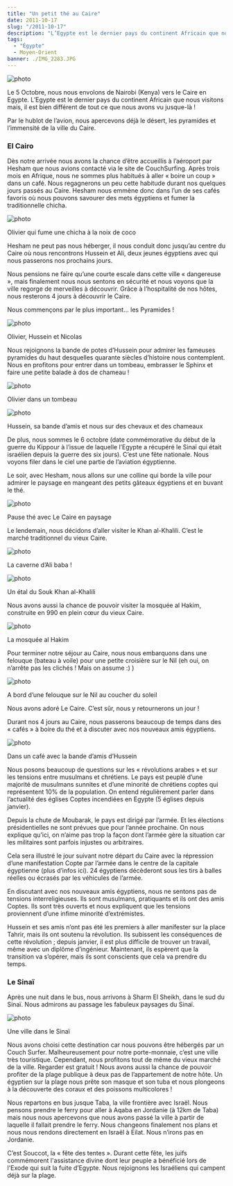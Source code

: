 ```yaml
---
title: "Un petit thé au Caire"
date: 2011-10-17
slug: "/2011-10-17"
description: "L’Egypte est le dernier pays du continent Africain que nous visitons mais, il est bien différent de tout ce que nous avons vu jusque-là..."
tags:
  - "Égypte"
  - Moyen-Orient
banner: ./IMG_2283.JPG
---
```


![photo](./IMG_2283.JPG)

Le 5 Octobre, nous nous envolons de Nairobi (Kenya) vers le Caire en Egypte. L’Egypte est le dernier pays du continent Africain que nous visitons mais, il est bien différent de tout ce que nous avons vu jusque-là !

Par le hublot de l’avion, nous apercevons déjà le désert, les pyramides et l’immensité de la ville du Caire.

### El Cairo

Dès notre arrivée nous avons la chance d’être accueillis à l’aéroport par Hesham que nous avions contacté via le site de CouchSurfing. Après trois mois en Afrique, nous ne sommes plus habitués à aller « boire un coup » dans un café. Nous regagnerons un peu cette habitude durant nos quelques jours passés au Caire. Hesham nous emmène donc dans l’un de ses cafés favoris où nous pouvons savourer des mets égyptiens et fumer la traditionnelle chicha.

![photo](./IMG_2330.JPG)

<div class="img-caption">Olivier qui fume une chicha à la noix de coco</div>

Hesham ne peut pas nous héberger, il nous conduit donc jusqu’au centre du Caire où nous rencontrons Hussein et Ali, deux jeunes égyptiens avec qui nous passerons nos prochains jours.

Nous pensions ne faire qu’une courte escale dans cette ville « dangereuse », mais finalement nous nous sentons en sécurité et nous voyons que la ville regorge de merveilles à découvrir. Grâce à l’hospitalité de nos hôtes, nous resterons 4 jours à découvrir le Caire.

Nous commençons par le plus important… les Pyramides !

![photo](./IMG_2227.JPG)

<div class="img-caption"> Olivier, Hussein et Nicolas </div>

Nous rejoignons la bande de potes d’Hussein pour admirer les fameuses pyramides du haut desquelles quarante siècles d’histoire nous contemplent. Nous en profitons pour entrer dans un tombeau, embrasser le Sphinx et faire une petite balade à dos de chameau !

![photo](./IMG_2266.JPG)

<div class="img-caption">Olivier dans un tombeau</div>

![photo](./IMG_2294.JPG)

<div class="img-caption">
  Hussein, sa bande d’amis et nous sur des chevaux et des chameaux
</div>

De plus, nous sommes le 6 octobre (date commémorative du début de la guerre du Kippour à l’issue de laquelle l’Egypte a récupéré le Sinaï qui était israélien depuis la guerre des six jours). C’est une fête nationale. Nous voyons filer dans le ciel une partie de l’aviation égyptienne.

Le soir, avec Hesham, nous allons sur une colline qui borde la ville pour admirer le paysage en mangeant des petits gâteaux égyptiens et en buvant le thé.

![photo](./IMG_2343.JPG)

<div class="img-caption">Pause thé avec Le Caire en paysage</div>

Le lendemain, nous décidons d’aller visiter le Khan al-Khalili. C’est le marché traditionnel du vieux Caire.

![photo](./IMG_2353.JPG)

<div class="img-caption">La caverne d’Ali baba ! </div>

![photo](./IMG_2374.JPG)

<div class="img-caption">Un étal du Souk Khan al-Khalili </div>

Nous avons aussi la chance de pouvoir visiter la mosquée al Hakim, construite en 990 en plein cœur du vieux Caire.

![photo](./IMG_2378.JPG)

<div class="img-caption">La mosquée al Hakim</div>

Pour terminer notre séjour au Caire, nous nous embarquons dans une felouque (bateau à voile) pour une petite croisière sur le Nil (eh oui, on n’arrête pas les clichés ! Mais on assume :) )

![photo](./IMG_2410.JPG)

<div class="img-caption">
  A bord d’une felouque sur le Nil au coucher du soleil
</div>

Nous avons adoré Le Caire. C’est sûr, nous y retournerons un jour !

Durant nos 4 jours au Caire, nous passerons beaucoup de temps dans des « cafés » à boire du thé et à discuter avec nos nouveaux amis égyptiens.

![photo](./IMG_2191.JPG)

<div class="img-caption">Dans un café avec la bande d’amis d’Hussein</div>

Nous posons beaucoup de questions sur les « révolutions arabes » et sur les tensions entre musulmans et chrétiens. Le pays est peuplé d’une majorité de musulmans sunnites et d’une minorité de chrétiens coptes qui représentent 10% de la population. On entend régulièrement parler dans l’actualité des églises Coptes incendiées en Egypte (5 églises depuis janvier).

Depuis la chute de Moubarak, le pays est dirigé par l’armée. Et les élections présidentielles ne sont prévues que pour l’année prochaine. On nous explique qu’ici, on n’aime pas trop la façon dont l’armée gère la situation car les militaires sont parfois injustes ou arbitraires.

Cela sera illustré le jour suivant notre départ du Caire avec la répression d’une manifestation Copte par l’armée dans le centre de la capitale égyptienne (plus d’infos ici). 24 égyptiens décèderont sous les tirs à balles réelles ou écrasés par les véhicules de l’armée.

En discutant avec nos nouveaux amis égyptiens, nous ne sentons pas de tensions interreligieuses. Ils sont musulmans, pratiquants et ils ont des amis Coptes. Ils sont très ouverts et nous expliquent que les tensions proviennent d’une infime minorité d’extrémistes.

Hussein et ses amis n’ont pas été les premiers à aller manifester sur la place Tahrir, mais ils ont soutenu la révolution. Ils subissent les conséquences de cette révolution ; depuis janvier, il est plus difficile de trouver un travail, même avec un diplôme d’ingénieur. Maintenant, ils espèrent que la transition va s’opérer, mais ils sont conscients que cela va prendre du temps.

### Le Sinaï

Après une nuit dans le bus, nous arrivons à Sharm El Sheikh, dans le sud du Sinaï. Nous admirons au passage les fabuleux paysages du Sinaï.

![photo](./IMG_2457.JPG)

<div class="img-caption">Une ville dans le Sinaï</div>

Nous avons choisi cette destination car nous pouvons être hébergés par un Couch Surfer. Malheureusement pour notre porte-monnaie, c’est une ville très touristique. Cependant, nous profitons tout de même du vieux marché de la ville. Regarder est gratuit ! Nous avons aussi la chance de pouvoir profiter de la plage publique à deux pas de l’appartement de notre hôte. Un égyptien sur la plage nous prête son masque et son tuba et nous plongeons à la découverte des coraux et des poissons multicolores !

Nous repartons en bus jusque Taba, la ville frontière avec Israël. Nous pensons prendre le ferry pour aller à Aqaba en Jordanie (à 12km de Taba) mais nous nous apercevons que nous avons passé la ville à partir de laquelle il fallait prendre le ferry. Nous changeons finalement nos plans et nous nous rendons directement en Israël à Eilat. Nous n’irons pas en Jordanie.

C’est Souccot, la « fête des tentes ». Durant cette fête, les juifs commémorent l'assistance divine dont leur peuple a bénéficié lors de l'Exode qui suit la fuite d’Egypte. Nous rejoignons les Israéliens qui campent déjà sur la plage.
